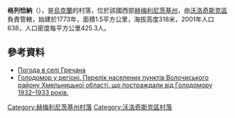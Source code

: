 {{coord|49|22|14|N|26|20|14|E|scale:100000|display=title}}

'''格列恰納'''（{{lang-uk|Гречана}}），是[[烏克蘭|烏克蘭]]的村落，位於該國西部[[赫梅利尼茨基州|赫梅利尼茨基州]]，由[[沃洛奇斯克區|沃洛奇斯克區]]負責管轄，始建於1773年，面積1.5平方公里，海拔高度318米，2001年人口638，人口密度每平方公里425.3人。

==參考資料==
* [http://weather.in.ua/ua/hmel'nickaja/5863 Погода в селі Гречана] {{Wayback|url=http://weather.in.ua/ua/hmel%27nickaja/5863 |date=20111220082033 }}
* [https://web.archive.org/web/20160304103840/http://admvol.at.ua/golodvregioni.doc Голодомор у регіоні. Перелік населених пунктів Волочиського району Хмельницької області, що постраждали від Голодомору 1932–1933 років.]

{{DEFAULTSORT:Гречана}}
[[Category:赫梅利尼茨基州村落|Category:赫梅利尼茨基州村落]]
[[Category:沃洛奇斯克區村落|Category:沃洛奇斯克區村落]]


{{Khmelnytskyi-geo-stub}}